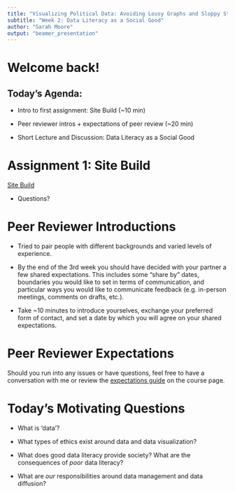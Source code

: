 ```yaml
---
title: "Visualizing Political Data: Avoiding Lousy Graphs and Sloppy Stats"
subtitle: "Week 2: Data Literacy as a Social Good"
author: "Sarah Moore" 
output: "beamer_presentation"
---
```


# Welcome back! 

## Today's Agenda: 

- Intro to first assignment: Site Build (~10 min)

- Peer reviewer intros + expectations of peer review (~20 min)

- Short Lecture and Discussion: Data Literacy as a Social Good 

# Assignment 1: Site Build 

[Site Build](https://github.com/sarah-moore/lousy-graphs/blob/main/sitebuild.md)

- Questions? 

# Peer Reviewer Introductions 

- Tried to pair people with different backgrounds and varied levels of experience. 

- By the end of the 3rd week you should have decided with your partner a few shared expectations. This includes some "share by" dates, boundaries you would like to set in terms of communication, and particular ways you would like to communicate feedback (e.g. in-person meetings, comments on drafts, etc.). 

- Take ~10 minutes to introduce yourselves, exchange your preferred form of contact, and set a date by which you will agree on your shared expectations. 

# Peer Reviewer Expectations 

Should you run into any issues or have questions, feel free to have a conversation with me or review the [expectations guide](https://github.com/sarah-moore/lousy-graphs/peer_review.md) on the course page. 

# Today's Motivating Questions

- What is 'data'? 

- What types of ethics exist around data and data visualization? 
  
- What does good data literacy provide society? What are the consequences of *poor* data literacy? 
  
- What are *our* responsibilities around data management and data diffusion? 